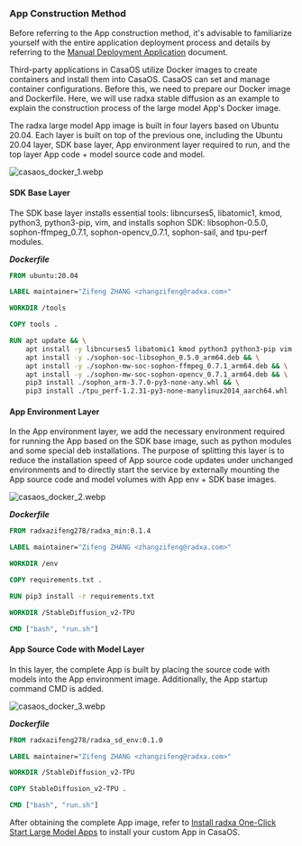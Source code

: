 ### App Construction Method

Before referring to the App construction method, it's advisable to familiarize yourself with the entire application deployment process and details by referring to the [Manual Deployment Application](../local-ai-deploy/large-model) document.

Third-party applications in CasaOS utilize Docker images to create containers and install them into CasaOS. CasaOS can set and manage container configurations. Before this, we need to prepare our Docker image and Dockerfile. Here, we will use radxa stable diffusion as an example to explain the construction process of the large model App's Docker image.

The radxa large model App image is built in four layers based on Ubuntu 20.04. Each layer is built on top of the previous one, including the Ubuntu 20.04 layer, SDK base layer, App environment layer required to run, and the top layer App code + model source code and model.

![casaos_docker_1.webp](/img/general-tutorial/tpu_ai/casaos_docker_1.webp)

#### SDK Base Layer

The SDK base layer installs essential tools: libncurses5, libatomic1, kmod, python3, python3-pip, vim, and installs sophon SDK: libsophon-0.5.0, sophon-ffmpeg_0.7.1, sophon-opencv_0.7.1, sophon-sail, and tpu-perf modules.

**_Dockerfile_**

```dockerfile
FROM ubuntu:20.04

LABEL maintainer="Zifeng ZHANG <zhangzifeng@radxa.com>"

WORKDIR /tools

COPY tools .

RUN apt update && \
    apt install -y libncurses5 libatomic1 kmod python3 python3-pip vim && \
    apt install -y ./sophon-soc-libsophon_0.5.0_arm64.deb && \
    apt install -y ./sophon-mw-soc-sophon-ffmpeg_0.7.1_arm64.deb && \
    apt install -y ./sophon-mw-soc-sophon-opencv_0.7.1_arm64.deb && \
    pip3 install ./sophon_arm-3.7.0-py3-none-any.whl && \
    pip3 install ./tpu_perf-1.2.31-py3-none-manylinux2014_aarch64.whl
```

#### App Environment Layer

In the App environment layer, we add the necessary environment required for running the App based on the SDK base image, such as python modules and some special deb installations. The purpose of splitting this layer is to reduce the installation speed of App source code updates under unchanged environments and to directly start the service by externally mounting the App source code and model volumes with App env + SDK base images.

![casaos_docker_2.webp](/img/general-tutorial/tpu_ai/casaos_docker_2.webp)

**_Dockerfile_**

```dockerfile
FROM radxazifeng278/radxa_min:0.1.4

LABEL maintainer="Zifeng ZHANG <zhangzifeng@radxa.com>"

WORKDIR /env

COPY requirements.txt .

RUN pip3 install -r requirements.txt

WORKDIR /StableDiffusion_v2-TPU

CMD ["bash", "run.sh"]
```

#### App Source Code with Model Layer

In this layer, the complete App is built by placing the source code with models into the App environment image. Additionally, the App startup command CMD is added.

![casaos_docker_3.webp](/img/general-tutorial/tpu_ai/casaos_docker_3.webp)

**_Dockerfile_**

```dockerfile
FROM radxazifeng278/radxa_sd_env:0.1.0

LABEL maintainer="Zifeng ZHANG <zhangzifeng@radxa.com>"

WORKDIR /StableDiffusion_v2-TPU

COPY StableDiffusion_v2-TPU .

CMD ["bash", "run.sh"]
```

After obtaining the complete App image, refer to [Install radxa One-Click Start Large Model Apps](casaos_app_install#install-radxa-one-click-start-large-model-apps) to install your custom App in CasaOS.
